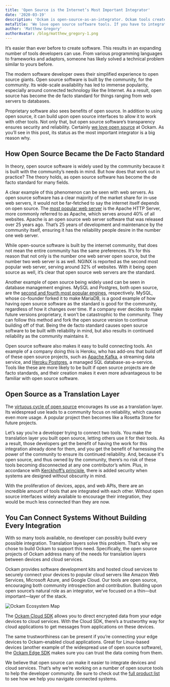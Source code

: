 ```yaml
---
title: 'Open Source is the Internet’s Most Important Integrator'
date: '2020-03-19'
description: 'Ockam is open-source-as-an-integrator. Ockam tools create interfaces between hardware at the edge and cloud services to enable a trust across a distributed application.'
metaTitle: 'We love open source software tools. If you have to integrate software systems, look to the open source community to solve your IoT worries.'
author: 'Matthew Gregory'
authorAvatar: /blog/matthew_gregory-1.png
---
```


It’s easier than ever before to create software. This results in an expanding number of tools developers can use. From various programming languages to frameworks and adaptors, someone has likely solved a technical problem similar to yours before.

The modern software developer owes their simplified experience to open source giants. Open source software is built by the community, for the community. Its wide-scale availability has led to immense popularity, especially around connected technology like the Internet. As a result, open source has become the de facto standard for things ranging from web servers to databases.

Proprietary software also sees benefits of open source. In addition to using open source, it can build upon open source interfaces to allow it to work with other tools. Not only that, but open source software’s transparency ensures security and reliability. Certainly [we love open source](https://www.ockam.io/blog/why_we_love_open_source/) at Ockam. As you’ll see in this post, its status as the most important integrator is a big reason why.

## How Open Source Became the De Facto Standard

In theory, open source software is widely used by the community because it is built with the community’s needs in mind. But how does that work out in practice? The theory holds, as open source software has become the de facto standard for many fields.

A clear example of this phenomenon can be seen with web servers. As open source software has a clear majority of the market share for in-use web servers, it would not be far-fetched to say the internet itself depends on open source. The [most popular web server](https://w3techs.com/technologies/overview/web_server) is the Apache HTTP Server, more commonly referred to as Apache, which serves around 40% of all websites. Apache is an open source web server software that was released over 25 years ago. That’s 25 years of development and maintenance by the community itself, ensuring it has the reliability people desire in the number one web server.

While open-source software is built by the internet community, that does not mean the entire community has the same preferences. It’s for this reason that not only is the number one web server open source, but the number two web server is as well. NGINX is reported as the second most popular web server, serving around 32% of websites. With it being open source as well, it’s clear that open source web servers are the standard.

Another example of open source being widely used can be seen in database management engines. MySQL and Postgres, both open source, are the [second and fourth most popular engines](https://db-engines.com/en/ranking), respectively. MySQL, whose co-founder forked it to make MariaDB, is a good example of how having open source software as the standard is good for the community, regardless of how it changes over time. If a company ever decides to make future versions proprietary, it won’t be catastrophic to the community. They can follow this method and fork the open source version to continue building off of that. Being the de facto standard causes open source software to be built with reliability in mind, but also results in continued reliability as the community maintains it.

Open source software also makes it easy to build connecting tools. An example of a company doing this is Heroku, who has add-ons that build off of these open source projects, such as [Apache Kafka](https://www.heroku.com/kafka), a streaming data service, and [Heroku Postgres](https://www.heroku.com/postgres), a managed SQL database-as-a-service. Tools like these are more likely to be built if open source projects are de facto standards, and their creation makes it even more advantageous to be familiar with open source software.

## Open Source as a Translation Layer

The [virtuous cycle of open source](https://www.ockam.io/blog/why_we_love_open_source/) encourages its use as a translation layer. Its widespread use leads to a community focus on reliability, which causes even more usage. A popular project then becomes like a Rosetta Stone for future projects.

Let’s say you’re a developer trying to connect two tools. You make the translation layer you built open source, letting others use it for their tools. As a result, those developers get the benefit of having the work for this integration already done for them, and you get the benefit of harnessing the power of the community to ensure its continued reliability. And, because it's open source, and thus owned by the community, there’s no risk of these tools becoming disconnected at any one contributor’s whim. Plus, in accordance with [Kerckhoff’s principle](https://en.wikipedia.org/wiki/Kerckhoffs%27s_principle), there is added security when systems are designed without obscurity in mind.

With the proliferation of devices, apps, and web APIs, there are an incredible amount of tools that are integrated with each other. Without open source interfaces widely available to encourage their integration, they would be much less connected than they are now.

## You Can Connect Systems Without Building Every Integration

With so many tools available, no developer can possibly build every possible integration. Translation layers solve this problem. That’s why we chose to build Ockam to support this need. Specifically, the open source projects of Ockam address many of the needs for translation layers between devices and cloud services.

Ockam provides software development kits and hosted cloud services to securely connect your devices to popular cloud servers like Amazon Web Services, Microsoft Azure, and Google Cloud. Our tools are open source, encouraging both community introspection and contribution. Building upon open source’s natural role as an integrator, we’ve focused on a thin—but important—layer of the stack.

![Ockam Ecosystem Map](/blog/open_source_as_an_integrator/ockam_ecosystem_map.svg)

The [Ockam Cloud SDK](https://www.ockam.io/product/cloud-sdk) allows you to direct encrypted data from your edge devices to cloud services. With the Cloud SDK, there’s a trustworthy way for cloud applications to get messages from applications on these devices.

The same trustworthiness can be present if you’re connecting your edge devices to Ockam-enabled cloud applications. Great for Linux-based devices (another example of the widespread use of open source software), the [Ockam Edge SDK](https://www.ockam.io/product/edge-sdk) makes sure you can trust the data coming from them.

We believe that open source can make it easier to integrate devices and cloud services. That’s why we’re working on a number of open source tools to help the developer community. Be sure to check out the [full product list](https://www.ockam.io/product) to see how we help you navigate connected systems.
